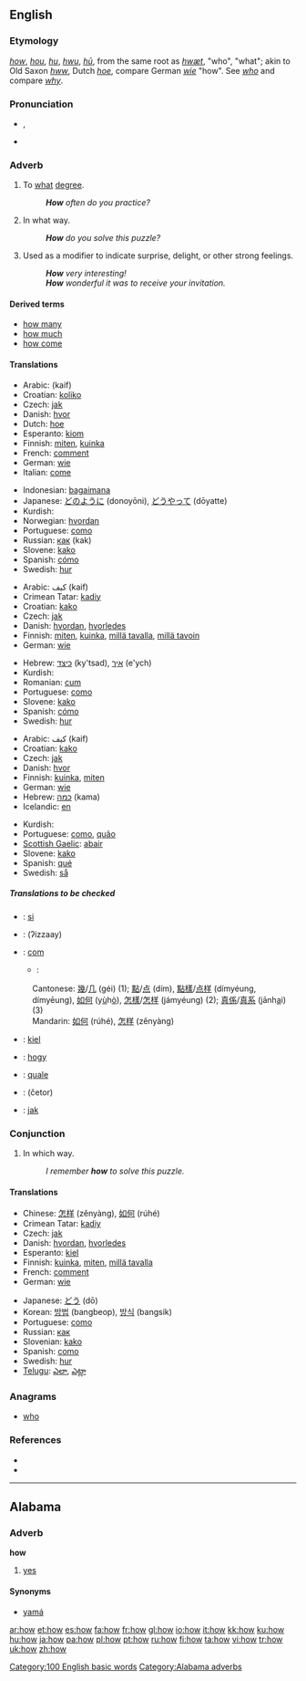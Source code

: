 {{wikipedia}}
==English==

{{rank|through|himself|go|118|how|long|am|way}}

===Etymology===
{{ME.}} ''[[#Middle English|how]]'', ''[[hou]]'', ''[[hu]]'', ''[[hwu]]'', {{OE.}} ''[[hū]]'', from the same root as ''[[hwæt]]'', "who", "what"; akin to Old Saxon ''[[hww]]'', Dutch ''[[hoe]]'', compare German ''[[wie]]'' "how". See ''[[who]]'' and compare ''[[why]]''.

===Pronunciation===
*{{IPA|/haʊ/}}, {{SAMPA|/haU/}}
*{{audio|en-us-how.ogg|Audio (US)}}
*:{{rhymes|aʊ}}

===Adverb===
{{en-adv|-}}

# To [[what]] [[degree]].
#: '''''How''' often do you practice?''
# In what way.
#: '''''How''' do you solve this puzzle?''
# Used as a modifier to indicate surprise, delight, or other strong feelings.
#: '''''How''' very interesting!''
#: '''''How''' wonderful it was to receive your invitation.''

====Derived terms====
*[[how many]]
*[[how much]]
*[[how come]]

====Translations====
{{trans-top|to what degree}}
*Arabic: {{t|ar|كيف|sc=ARchar}}(kaif)
*Croatian: [[koliko]]
*Czech: [[jak]]
*Danish: [[hvor]]
*Dutch: [[hoe]]
*Esperanto: [[kiom]]
*Finnish: [[miten]], [[kuinka]]
*French: [[comment]]
*German: [[wie]]
*Italian: [[come]]
{{trans-mid}}
*Indonesian: [[bagaimana]]
*Japanese: [[どのように]] (donoyōni), [[どうやって]] (dōyatte)
*Kurdish: {{KUchar|[[چه‌ن]]}}
*Norwegian: [[hvordan]]
*Portuguese: [[como]]
*Russian: [[как]] (kak)
*Slovene: [[kako]]
*Spanish: [[cómo]]
*Swedish: [[hur]]
{{trans-bottom}}

{{trans-top|in what way}}
*Arabic: كيف (kaif)
*Crimean Tatar: [[kadiy]]
*Croatian: [[kako]]
*Czech: [[jak]]
*Danish: [[hvordan]], [[hvorledes]]
*Finnish: [[miten]], [[kuinka]], [[millä tavalla]], [[millä tavoin]]
*German: [[wie]]
{{trans-mid}}
*Hebrew: [[כיצד]] (ky'tsad), [[איך]] (e'ych)
*Kurdish: {{KUchar|[[چۆن]]}}
*Romanian: [[cum#Romanian|cum]]
*Portuguese: [[como]]
*Slovene: [[kako]]
*Spanish: [[cómo]]
*Swedish: [[hur]]
{{trans-bottom}}

{{trans-top|used as a modifier to indicate surprise, delight, or other strong feelings}}
*Arabic: كيف (kaif)
*Croatian: [[kako]]
*Czech: [[jak]]
*Danish: [[hvor]]
*Finnish: [[kuinka]], [[miten]]
*German: [[wie]]
*Hebrew: [[כמה]] (kama)
*Icelandic: [[en#Icelandic|en]]
{{trans-mid}}
*Kurdish: {{KUchar|[[بۆچی]]}}
*Portuguese: [[como]], [[quão]]
*[[Scottish Gaelic]]: [[abair]]
*Slovene: [[kako]]
*Spanish: [[qué]]
*Swedish: [[så]]
{{trans-bottom}}

=====Translations to be checked=====
{{checktrans}}
*{{ttbc|Albanian}}: [[si]]
*{{ttbc|Arabic, Egyptian}}: {{ARchar|[[إزاى]]}} (ʔizzaay)
*{{ttbc|Catalan}}: [[com]]
**{{ttbc|Chinese}}:
:Cantonese: [[幾]]/[[几]] (géi) (1); [[點]]/[[点]] (dím), [[點樣]]/[[点样]] (dímyéung, dímyēung), [[如何]] (y<u>ù</u>h<u>ò</u>), [[怎樣]]/[[怎样]] (jámyéung) (2); [[真係]]/[[真系]] (jānh<u>a</u>i) (3)
:Mandarin: [[如何]] (rúhé), [[怎样]] (zěnyàng)
*{{ttbc|Esperanto}}: [[kiel]]
*{{ttbc|Hungarian}}: [[hogy]]
*{{ttbc|Ido}}: [[quale]]
*{{ttbc|Persian}}: {{FAchar|[[چطور|چِطَور]]}} (četor)
*{{ttbc|Polish}}: [[jak]]

===Conjunction===
{{en-conj}}

# In which way.
#: ''I remember '''how''' to solve this puzzle.''

====Translations====
{{trans-top|in which way}}
*Chinese: [[怎样]] (zěnyàng), [[如何]] (rúhé)
*Crimean Tatar: [[kadiy]]
*Czech: [[jak]]
*Danish: [[hvordan]], [[hvorledes]]
*Esperanto: [[kiel]]
*Finnish: [[kuinka]], [[miten]], [[millä tavalla]]
*French: [[comment#French|comment]]
*German: [[wie]]
{{trans-mid}}
*Japanese: [[どう]] (dō)
*Korean: [[방법]] (bangbeop), [[방식]] (bangsik)
*Portuguese: [[como#Portuguese|como]]
*Russian: [[как#Russian|как]]
*Slovenian: [[kako]]
*Spanish: [[como#Spanish|como]]
*Swedish: [[hur]]
*[[Telugu]]: [[ఎలా]], [[ఎట్లా]]
{{trans-bottom}}

===Anagrams===
*[[who]]

===References===
*{{R:Webster 1913|how}}
*{{R:Dictionary.com|how}}

[[Category:100 English basic words]]

----

==Alabama==

===Adverb===
'''how'''

# [[yes]]

====Synonyms====
*[[yamá]]

[[Category:Alabama adverbs]]

[[ar:how]]
[[et:how]]
[[es:how]]
[[fa:how]]
[[fr:how]]
[[gl:how]]
[[io:how]]
[[it:how]]
[[kk:how]]
[[ku:how]]
[[hu:how]]
[[ja:how]]
[[pa:how]]
[[pl:how]]
[[pt:how]]
[[ru:how]]
[[fi:how]]
[[ta:how]]
[[vi:how]]
[[tr:how]]
[[uk:how]]
[[zh:how]]
